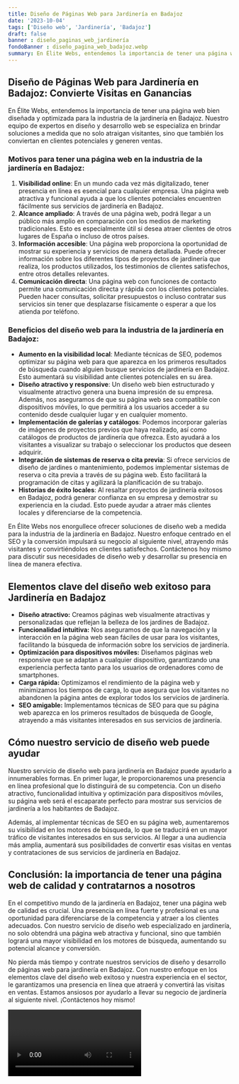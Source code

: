 ```yaml
---
title: Diseño de Páginas Web para Jardinería en Badajoz
date: '2023-10-04'
tags: ['Diseño web', 'Jardinería', 'Badajoz']
draft: false
banner : diseño_paginas_web_jardinería
fondoBanner : diseño_pagina_web_badajoz.webp
summary: En Élite Webs, entendemos la importancia de tener una página web bien diseñada y optimizada para la industria de la jardinería en Badajoz. Nuestro equipo de expertos en diseño y desarrollo web se especializa en brindar soluciones a medida que no solo atraigan visitantes, sino que también los conviertan en clientes potenciales y generen ventas.
---
```


## Diseño de Páginas Web para Jardinería en Badajoz: Convierte Visitas en Ganancias

En Élite Webs, entendemos la importancia de tener una página web bien diseñada y optimizada para la industria de la jardinería en Badajoz. Nuestro equipo de expertos en diseño y desarrollo web se especializa en brindar soluciones a medida que no solo atraigan visitantes, sino que también los conviertan en clientes potenciales y generen ventas.

### Motivos para tener una página web en la industria de la jardinería en Badajoz:

1. **Visibilidad online**: En un mundo cada vez más digitalizado, tener presencia en línea es esencial para cualquier empresa. Una página web atractiva y funcional ayuda a que los clientes potenciales encuentren fácilmente sus servicios de jardinería en Badajoz.
2. **Alcance ampliado**: A través de una página web, podrá llegar a un público más amplio en comparación con los medios de marketing tradicionales. Esto es especialmente útil si desea atraer clientes de otros lugares de España o incluso de otros países.
3. **Información accesible**: Una página web proporciona la oportunidad de mostrar su experiencia y servicios de manera detallada. Puede ofrecer información sobre los diferentes tipos de proyectos de jardinería que realiza, los productos utilizados, los testimonios de clientes satisfechos, entre otros detalles relevantes.
4. **Comunicación directa**: Una página web con funciones de contacto permite una comunicación directa y rápida con los clientes potenciales. Pueden hacer consultas, solicitar presupuestos o incluso contratar sus servicios sin tener que desplazarse físicamente o esperar a que los atienda por teléfono.

### Beneficios del diseño web para la industria de la jardinería en Badajoz:

- **Aumento en la visibilidad local**: Mediante técnicas de SEO, podemos optimizar su página web para que aparezca en los primeros resultados de búsqueda cuando alguien busque servicios de jardinería en Badajoz. Esto aumentará su visibilidad ante clientes potenciales en su área.
- **Diseño atractivo y responsive**: Un diseño web bien estructurado y visualmente atractivo genera una buena impresión de su empresa. Además, nos aseguramos de que su página web sea compatible con dispositivos móviles, lo que permitirá a los usuarios acceder a su contenido desde cualquier lugar y en cualquier momento.
- **Implementación de galerías y catálogos**: Podemos incorporar galerías de imágenes de proyectos previos que haya realizado, así como catálogos de productos de jardinería que ofrezca. Esto ayudará a los visitantes a visualizar su trabajo o seleccionar los productos que deseen adquirir.
- **Integración de sistemas de reserva o cita previa**: Si ofrece servicios de diseño de jardines o mantenimiento, podemos implementar sistemas de reserva o cita previa a través de su página web. Esto facilitará la programación de citas y agilizará la planificación de su trabajo.
- **Historias de éxito locales**: Al resaltar proyectos de jardinería exitosos en Badajoz, podrá generar confianza en su empresa y demostrar su experiencia en la ciudad. Esto puede ayudar a atraer más clientes locales y diferenciarse de la competencia.

En Élite Webs nos enorgullece ofrecer soluciones de diseño web a medida para la industria de la jardinería en Badajoz. Nuestro enfoque centrado en el SEO y la conversión impulsará su negocio al siguiente nivel, atrayendo más visitantes y convirtiéndolos en clientes satisfechos. Contáctenos hoy mismo para discutir sus necesidades de diseño web y desarrollar su presencia en línea de manera efectiva.

<GifSeo />

<Cta />

## Elementos clave del diseño web exitoso para Jardinería en Badajoz

- **Diseño atractivo:** Creamos páginas web visualmente atractivas y personalizadas que reflejan la belleza de los jardines de Badajoz.
- **Funcionalidad intuitiva:** Nos aseguramos de que la navegación y la interacción en la página web sean fáciles de usar para los visitantes, facilitando la búsqueda de información sobre los servicios de jardinería.
- **Optimización para dispositivos móviles:** Diseñamos páginas web responsive que se adaptan a cualquier dispositivo, garantizando una experiencia perfecta tanto para los usuarios de ordenadores como de smartphones.
- **Carga rápida:** Optimizamos el rendimiento de la página web y minimizamos los tiempos de carga, lo que asegura que los visitantes no abandonen la página antes de explorar todos los servicios de jardinería.
- **SEO amigable:** Implementamos técnicas de SEO para que su página web aparezca en los primeros resultados de búsqueda de Google, atrayendo a más visitantes interesados en sus servicios de jardinería.

## Cómo nuestro servicio de diseño web puede ayudar

Nuestro servicio de diseño web para jardinería en Badajoz puede ayudarlo a innumerables formas. En primer lugar, le proporcionaremos una presencia en línea profesional que lo distinguirá de su competencia. Con un diseño atractivo, funcionalidad intuitiva y optimización para dispositivos móviles, su página web será el escaparate perfecto para mostrar sus servicios de jardinería a los habitantes de Badajoz.

Además, al implementar técnicas de SEO en su página web, aumentaremos su visibilidad en los motores de búsqueda, lo que se traducirá en un mayor tráfico de visitantes interesados en sus servicios. Al llegar a una audiencia más amplia, aumentará sus posibilidades de convertir esas visitas en ventas y contrataciones de sus servicios de jardinería en Badajoz.

## Conclusión: la importancia de tener una página web de calidad y contratarnos a nosotros

En el competitivo mundo de la jardinería en Badajoz, tener una página web de calidad es crucial. Una presencia en línea fuerte y profesional es una oportunidad para diferenciarse de la competencia y atraer a los clientes adecuados. Con nuestro servicio de diseño web especializado en jardinería, no solo obtendrá una página web atractiva y funcional, sino que también logrará una mayor visibilidad en los motores de búsqueda, aumentando su potencial alcance y conversión.

No pierda más tiempo y contrate nuestros servicios de diseño y desarrollo de páginas web para jardinería en Badajoz. Con nuestro enfoque en los elementos clave del diseño web exitoso y nuestra experiencia en el sector, le garantizamos una presencia en línea que atraerá y convertirá las visitas en ventas. Estamos ansiosos por ayudarlo a llevar su negocio de jardinería al siguiente nivel. ¡Contáctenos hoy mismo!

<Video />

<CtaBot job='Jardinería' city='Badajoz'/>

<Gmaps query='Badajoz+españa+maps' />